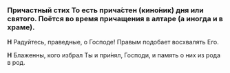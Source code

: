 
### Причастный стих <Tooltip>То есть прича́стен (кино́ник) дня или святого. Поётся во время прича­ще­ния в алтаре (а иногда и в храме).</Tooltip>

**Н** Радуйтесь, праведные, о Господе! Правым подобает восхвалять Его.

**Н** Блаженны, кого избрал Ты и при́нял, Господи, и память о них из рода в род.
